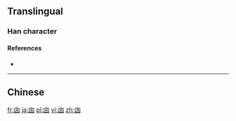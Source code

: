 {{also|㐫}}

==Translingual==

===Han character===
{{Han char|rn=17|rad=凵|as=04|sn=6|four=|canj=UYK|ids=⿶凵文}}

====References====
* {{Han ref|kx=0135.151|uh=34D9|ud=13529}}

----

==Chinese==
{{zh-see|凶|v}}

[[fr:㓙]]
[[ja:㓙]]
[[pl:㓙]]
[[vi:㓙]]
[[zh:㓙]]